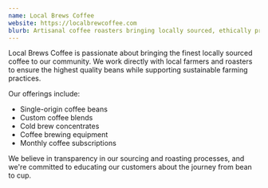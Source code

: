 ```yaml
---
name: Local Brews Coffee
website: https://localbrewcoffee.com
blurb: Artisanal coffee roasters bringing locally sourced, ethically produced coffee to your daily routine.
---
```


Local Brews Coffee is passionate about bringing the finest locally sourced coffee to our community. We work directly with local farmers and roasters to ensure the highest quality beans while supporting sustainable farming practices.

Our offerings include:
- Single-origin coffee beans
- Custom coffee blends
- Cold brew concentrates
- Coffee brewing equipment
- Monthly coffee subscriptions

We believe in transparency in our sourcing and roasting processes, and we're committed to educating our customers about the journey from bean to cup. 